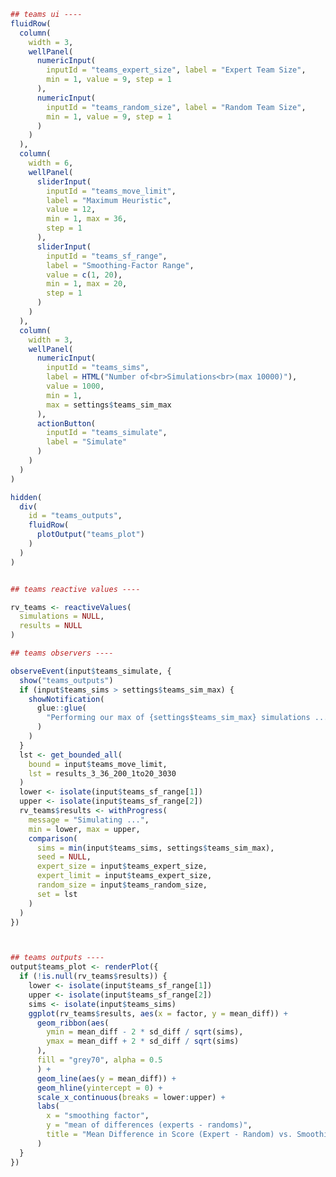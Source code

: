 ```r
## teams ui ----
fluidRow(
  column(
    width = 3,
    wellPanel(
      numericInput(
        inputId = "teams_expert_size", label = "Expert Team Size",
        min = 1, value = 9, step = 1
      ),
      numericInput(
        inputId = "teams_random_size", label = "Random Team Size",
        min = 1, value = 9, step = 1
      )
    )
  ),
  column(
    width = 6,
    wellPanel(
      sliderInput(
        inputId = "teams_move_limit",
        label = "Maximum Heuristic",
        value = 12,
        min = 1, max = 36,
        step = 1
      ),
      sliderInput(
        inputId = "teams_sf_range",
        label = "Smoothing-Factor Range",
        value = c(1, 20),
        min = 1, max = 20,
        step = 1
      )
    )
  ),
  column(
    width = 3,
    wellPanel(
      numericInput(
        inputId = "teams_sims",
        label = HTML("Number of<br>Simulations<br>(max 10000)"),
        value = 1000,
        min = 1,
        max = settings$teams_sim_max
      ),
      actionButton(
        inputId = "teams_simulate",
        label = "Simulate"
      )
    )
  )
)

hidden(
  div(
    id = "teams_outputs",
    fluidRow(
      plotOutput("teams_plot")
    )
  )
)


## teams reactive values ----

rv_teams <- reactiveValues(
  simulations = NULL,
  results = NULL
)

## teams observers ----

observeEvent(input$teams_simulate, {
  show("teams_outputs")
  if (input$teams_sims > settings$teams_sim_max) {
    showNotification(
      glue::glue(
        "Performing our max of {settings$teams_sim_max} simulations ..."
      )
    )
  }
  lst <- get_bounded_all(
    bound = input$teams_move_limit,
    lst = results_3_36_200_1to20_3030
  )
  lower <- isolate(input$teams_sf_range[1])
  upper <- isolate(input$teams_sf_range[2])
  rv_teams$results <- withProgress(
    message = "Simulating ...",
    min = lower, max = upper,
    comparison(
      sims = min(input$teams_sims, settings$teams_sim_max),
      seed = NULL,
      expert_size = input$teams_expert_size,
      expert_limit = input$teams_expert_size,
      random_size = input$teams_random_size,
      set = lst
    )
  )
})



## teams outputs ----
output$teams_plot <- renderPlot({
  if (!is.null(rv_teams$results)) {
    lower <- isolate(input$teams_sf_range[1])
    upper <- isolate(input$teams_sf_range[2])
    sims <- isolate(input$teams_sims)
    ggplot(rv_teams$results, aes(x = factor, y = mean_diff)) +
      geom_ribbon(aes(
        ymin = mean_diff - 2 * sd_diff / sqrt(sims),
        ymax = mean_diff + 2 * sd_diff / sqrt(sims)
      ),
      fill = "grey70", alpha = 0.5
      ) +
      geom_line(aes(y = mean_diff)) +
      geom_hline(yintercept = 0) +
      scale_x_continuous(breaks = lower:upper) +
      labs(
        x = "smoothing factor",
        y = "mean of differences (experts - randoms)",
        title = "Mean Difference in Score (Expert - Random) vs. Smoothing-Factor"
      )
  }
})
```

